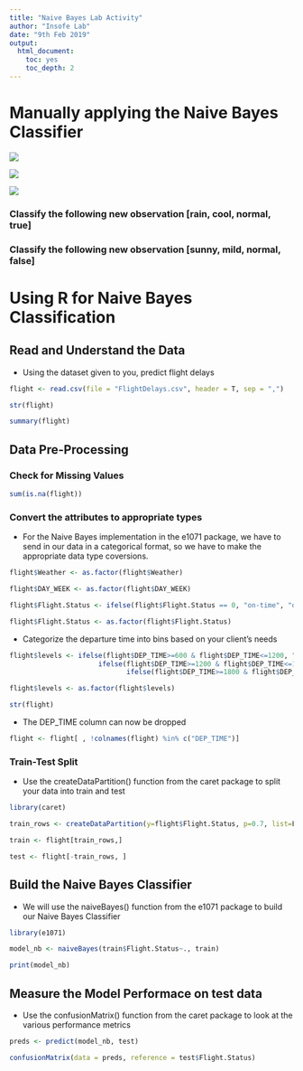 ---
title: "Naive Bayes Lab Activity"
author: "Insofe Lab"
date: "9th Feb 2019"
output:
  html_document:
    toc: yes
    toc_depth: 2
---

# Manually applying the Naive Bayes Classifier

![](img/prob_chain_rule.jpg)

![](img/naive_bayes_classifier.png)

![](img/toy_data.png)



### Classify the following new observation [rain, cool, normal, true]

### Classify the following new observation [sunny, mild, normal, false]


# Using R for Naive Bayes Classification

## Read and Understand the Data

* Using the dataset given to you, predict flight delays

```{r}

flight <- read.csv(file = "FlightDelays.csv", header = T, sep = ",")

```

```{r}

str(flight)

summary(flight)

```

## Data Pre-Processing

### Check for Missing Values

```{r}

sum(is.na(flight))

```

### Convert the attributes to appropriate types

* For the Naive Bayes implementation in the e1071 package, we have to send in our data in a categorical format, so we have to make the appropriate data type coversions.


```{r}

flight$Weather <- as.factor(flight$Weather)

flight$DAY_WEEK <- as.factor(flight$DAY_WEEK)

flight$Flight.Status <- ifelse(flight$Flight.Status == 0, "on-time", "delayed")

flight$Flight.Status <- as.factor(flight$Flight.Status)

```

* Categorize the departure time into bins based on your client's needs

```{r}

flight$levels <- ifelse(flight$DEP_TIME>=600 & flight$DEP_TIME<=1200, "level1",
                      ifelse(flight$DEP_TIME>=1200 & flight$DEP_TIME<=1800, "level2",
                             ifelse(flight$DEP_TIME>=1800 & flight$DEP_TIME<=2100, "level3", "level4")))

flight$levels <- as.factor(flight$levels)

```


```{r}

str(flight)

```

* The DEP_TIME column can now be dropped


```{r}

flight <- flight[ , !colnames(flight) %in% c("DEP_TIME")]

```


### Train-Test Split

* Use the createDataPartition() function from the caret package to split your data into train and test

```{r}

library(caret)

train_rows <- createDataPartition(y=flight$Flight.Status, p=0.7, list=F)

train <- flight[train_rows,]

test <- flight[-train_rows, ]

```



## Build the Naive Bayes Classifier

* We will use the naiveBayes() function from the e1071 package to build our Naive Bayes Classifier

```{r}

library(e1071)

model_nb <- naiveBayes(train$Flight.Status~., train)

```


```{r}

print(model_nb)

```


## Measure the Model Performace on test data

* Use the confusionMatrix() function from the caret package to look at the various performance metrics

```{r}

preds <- predict(model_nb, test)

confusionMatrix(data = preds, reference = test$Flight.Status)

```


